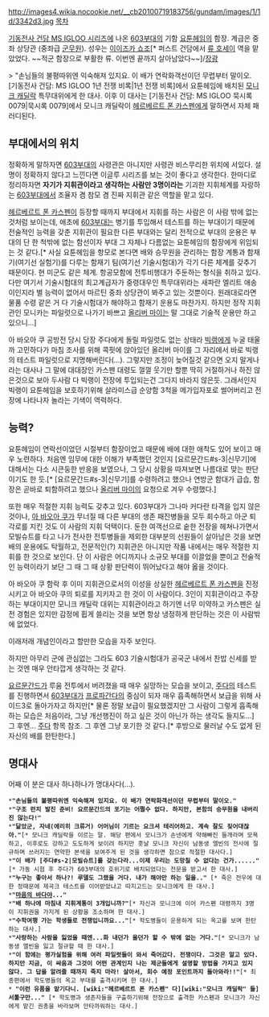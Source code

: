 http://images4.wikia.nocookie.net/__cb20100719183756/gundam/images/1/1d/3342d3.jpg
[[목차]]

[[기동전사 건담 MS IGLOO 시리즈]]에 나온 [[603부대]]의 기함 [[요툰헤임]]의 함장. 계급은 중좌 상당관 (중좌급 [[군무원]]). 성우는 [[이이즈카 쇼조]][* 퍼스트 건담에서 [[류 호세이]] 역을 맡았었다. ~~적군 함장으로 부활한 류. 이번엔 끝까지 살아남았다~~]/[[장광]]

> "손님들의 불평따위엔 익숙해져 있지요. 이 배가 연락화객선이던 무렵부터 말이오.
[기동전사 건담: MS IGLOO 1년 전쟁 비록|1년 전쟁 비록]에서 요툰헤임에 배치된 [[모니크 캐딜락]] 특무대위에게 한 대사. 이후 이 대사는 [기동전사 건담: MS IGLOO 묵시록 0079|묵시록 0079]에서 모니크 캐딜락이 [[헤르베르트 폰 카스펜]]에게 말하면서 자체 패러디된다.

== 부대에서의 위치 ==
정확하게 말하자면 [[603부대]]의 사령관은 아니지만 사령관 비스무리한 위치에 서있다. 설명이 정확하지 않다고 느낀다면 이글루 시리즈를 보는 것이 좋다고 생각한다. 한마디로 정리하자면 '''자기가 지휘관이라고 생각하는 사람만 3명이라는''' 기괴한 지휘체계를 자랑하는 [[603부대]]에서 조율자 겸 참모 겸 진짜 지휘관 같은 역할을 맡고 있다.

[[헤르베르트 폰 카스펜]]이 등장할 때까지 부대에서 지휘를 하는 사람은 이 사람 밖에 없는 것처럼 보이는데, 애초에 [[603부대]]는 병기를 투입해서 테스트를 하는 부대이기 때문에 전술적인 능력을 갖춘 지휘관이 필요한 다른 부대와는 달리 전적으로 부대의 운용은 부대의 단 한 척밖에 없는 함선이자 부대 그 자체나 다름없는 요툰헤임의 함장에게 위임되는 것 같다.[* 사실 요툰헤임을 항모로 본다면 배와 승무원을 관리하는 함장 계통과 함재기(여기선 실험기)를 다루는 함재기 팀(여기선 기술시험대)가 각기 다른 체계를 갖추기 때문이다. 현 미군도 같은 체계. 항공모함에 전투비행대가 주둔하는 형식을 취하고 있다. 다만 여기서 기술시험대의 최고계급자가 중령대우인 특무대위라는 새파란 엘리트 애송이인지라 별 능력이 없어서 마르틴 중좌 상당관이 봐주고 있는 것뿐이다. 원래대로라면 물품 수령 같은 거 다 기술시험대가 해야하고 함재기 운용도 마찬가지. 하지만 정작 지휘관인 모니카는 파일럿으로 나가기 바쁘고 [[올리버 마이]]는 말 그대로 기술적 운용만 하고 있으니...]

아 바오아 쿠 공방전 당시 당장 주다에게 돌릴 파일럿도 없는 상태라 [[빅랭]]에게 누굴 태울까 고민하다가 마침 조사를 위해 콕핏에 앉아있던 올리버 마이를 그 자리에서 바로 빅랭의 테스트 파일럿으로 지명해버린다(...). 그렇지만 조정이 늦어질것 같으면 오지 말게나 라는 대사나 그 말에 대대장인 카스펜 대령도 껄껄 웃기만 할뿐 딱히 거절하거나 하진 않은것으로 보아 두사람 다 빅랭이 전장에 투입되는건 그다지 바라지 않은듯. 그래서인지 빅랭이 요툰헤임을 보호하기위해 살라미스급 순양함 3척을 메가입자포로 썰어버리고 전장에 나타나자 놀라는 기색이 역력하다.

== 능력? ==
요툰헤임이 연락선이었던 시절부터 함장이었고 때문에 배에 대한 애착도 있어 보이고 매우 노련하다. 처음엔 임무에 대한 이해가 부족했던 것인지 [요르문간드#s-3|신무기]에 대해서는 다소 시큰둥한 반응을 보였으나, 그 당시 상황을 따져보면 나름대로 맞는 판단이기도 한 듯.[* [요르문간드#s-3|신무기]를 수령하려고 했으나 연방군 함대가 급습, 함장은 곧바로 퇴함하려고 했으나 [[올리버 마이]]의 요청으로 겨우 수령했다.]

또한 매우 적절한 지휘 능력도 갖추고 있다. 603부대가 그나마 커다란 타격을 입지 않은 것이나, [[아 바오아 쿠]]가 무너질 때 다른 부대의 생존 패잔병들을 모두 회수하고 아군 퇴각로를 지킨 것도 이 사람의 지휘 덕택이다. 둔한 여객선으로 숱한 전장을 헤쳐나가면서 모빌슈트를 타고 나가 전사한 전투병들을 제외한 대부분의 선원들이 살아남은 것을 보면 배의 운용에도 탁월하고, 전문적인(?) 지휘관은 아니지만 작품 내에서는 매우 적절한 지휘를 한 것으로 보인다. 단 이 사람은 어디까지나 소규모 부대를 이끌었을 뿐이고 전술적인 능력이라기 보단 그 때 그 때 상황 판단력이 뛰어났다고 해야 옳을 것이다.

아 바오아 쿠 함락 후 이미 지휘관으로서의 이성을 상실한 [[헤르베르트 폰 카스펜]]을 진정시키고 아 바오아 쿠의 퇴로를 지키자고 한 것이 이 사람이다.
3인이 지휘관이라고 주장하는 부대이지만 모니크 캐딜락 대위는 지휘관이라고 하기엔 너무 미약하고 카스펜은 실전 경험은 있지만 감정에 휩게 쓸리는 것을 보면 항상 냉정하게 판단하는 것은 이 사람밖에 없었다.

이래저래 개념인이라고 할만한 모습을 자주 보인다.

하지만 아무리 군에 관심없는 그라도 603 기술시험대가 공국군 내에서 찬밥 신세를 받는 것엔 매우 안타깝게 생각하는 것 같다.

[[요르문간드]]가 루움 전투에서 버려졌을 때 매우 실망하는 모습을 보이고, [[주다]]의 테스트를 진행하면서 [[603부대]]가 [[프로파간다]]의 중심이 되자 매우 흡족해하면서 보급을 위해 사이드3로 돌아가자고 하지만[* 물론 정말 보급이 필요했겠지만 그 사람이 그렇게 흡족해하는 모습은 처음이라, 그냥 개선행진이 하고 싶은 것이 아닌가 하는 생각도 들지도...] 그 후엔... [[주다]] 항목 참조. 그 후엔 그냥 포기한 것 같다.[* 후방으로 물러날 수도 없게 된 자신의 배를 한탄한다.]

== 명대사 ==
어째 이 분은 대사 하나하나가 명대사다(...).

 *'''"손님들의 불평따위엔 익숙해져 있지요. 이 배가 연락화객선이던 무렵부터 말이오."'''
 *'''"구조 런치 발진 준비! 요르문간드의 포기는 어쩔수 없다. 하지만, 본함의 승무원을 내버리진 않는다!"'''
 *'''"닮았군, 자네(에리히 크류거) 어머님이 기르는 요크셔 테리어하고. 계속 잘도 짖어대잖아."'''[* 모니크 캐딜락을 이르는 말. 해당 편에서 모니크가 손넨에게 약해빠진 들개라며 모욕하고, 이후로도 강하고 도도하게 보이려 하지만 훗날 모니크 자신이 남동생 엘빈의 전사에 절규하며 쓰러지는 연약한 본색을 보여주게 된 것을 생각하면 참으로 적절한 대사다.]
 *'''"이 배가 [주다#s-2|모빌슈트]를 갖는다라...이제 우리는 도망칠 수 없다는 건가......"'''[* 가동 시험 후 주다가 603부대의 호위기로 배치되었다는 전문을 받고서 한 대사.]
 *'''"누구는 좋아서 하나?! 루델도 그랬을 거다. 내가 해야만 하는 일을.."''' [* 죽은 전우에 대한 정때문에 제곡크 테스트를 이어받았냐고 따지고드는 모니크에게 한 대사.]
 *'''"[[노인과 바다|마음의 바다야]]..."'''
 *'''"배 하나에 마침내 지휘계통이 3개입니까?"'''[* 자신과 모니크에 이어 카스펜 대령까지 3명이 지휘권을 가지게 된 상황을 조소하며 한 대사.]
 *'''"수학여행 가는 학생들로 전쟁입니까요..."'''[* 학도병들이 운용하게 되는 옥고를 보며 한탄하는 대사.]
 *'''"사랑하는 사람을 잃었을 때엔...화 내던가 울던가 할 수 밖에 없는 거다."'''[* 모니크가 남동생 엘빈을 잃고 절규할 때 한 대사.]
 *'''"이 함에는 평가실험을 위해 여러 파일럿들이 와서 죽어갔다. 전쟁이다. 그것은 알고 있다. 하지만 지금, 이 싸움과 그것이 어떤 관계인지 나는 제군들에게 설명할 방법을 가지고 있지 않다. 그 답을 알려줄 때까지 죽지 마라! 살아서, 회수 예정 포인트까지 돌아와라!!"'''[* 최종편에서 학도병들의 옥고 부대를 출격시키며 한 대사.]
 * '''"이런 유품을 맡기다니. [wiki:"헤르베르트 폰 카스펜" 다][wiki:"모니크 캐딜락" 들] 서툴구만..."''' [* 학도병과 생존자들을 구출하기위해 전장으로 출격한 카스펜과 모니크가 자신에게 맡긴 권총을 바라보며 안타까워하는 대사.]
